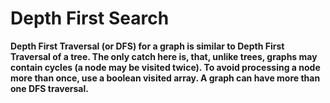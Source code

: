 # Depth First Search
**Depth First Traversal (or DFS) for a graph is similar to Depth First Traversal of a tree. The only catch here is, that, unlike trees, graphs may contain cycles (a node may be visited twice). To avoid processing a node more than once, use a boolean visited array. A graph can have more than one DFS traversal.**


